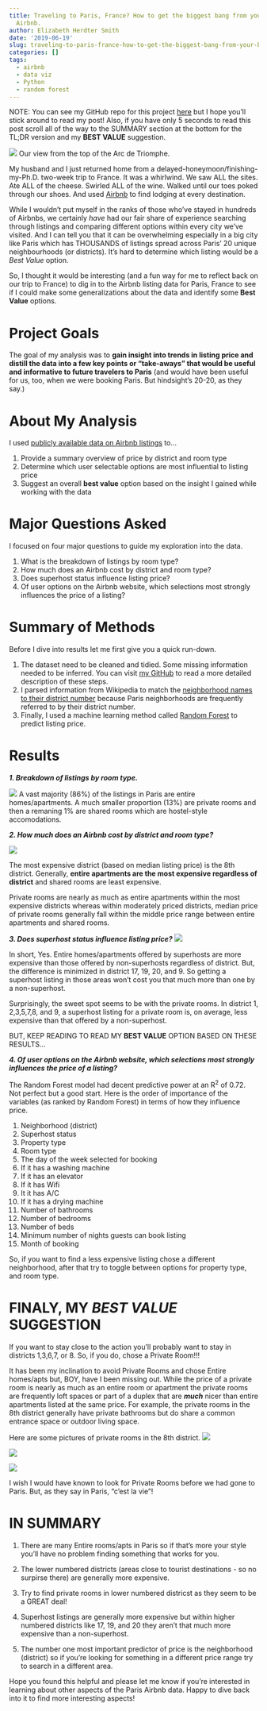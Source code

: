 ```yaml
---
title: Traveling to Paris, France? How to get the biggest bang from your buck using
  Airbnb.
author: Elizabeth Herdter Smith
date: '2019-06-19'
slug: traveling-to-paris-france-how-to-get-the-biggest-bang-from-your-buck-using-airbnb
categories: []
tags:
  - airbnb
  - data viz
  - Python
  - random forest
---
```


NOTE: You can see my GitHub repo for this project [here](https://github.com/eherdter/Airbnb_analysis) but I hope you'll stick around to read my post! Also, if you have only 5 seconds to read this post scroll all of the way to the SUMMARY section at the bottom for the TL;DR version and my **BEST VALUE** suggestion. 


![](/post/2019-06-19-traveling-to-paris-france-how-to-get-the-biggest-bang-from-your-buck-using-airbnb/20190522_210122.jpg)
          Our view from the top of the Arc de Triomphe.


My husband and I just returned home from a delayed-honeymoon/finishing-my-Ph.D. two-week trip to France. It was a whirlwind. We saw ALL the sites. Ate ALL of the cheese. Swirled ALL of the wine. Walked until our toes poked through our shoes. And used [Airbnb](https://www.airbnb.com) to find lodging at every destination. 

While I wouldn't put myself in the ranks of those who've stayed in hundreds of Airbnbs, we certainly _have_ had our fair share of experience searching through listings and comparing different options within every city we've visited. And I can tell you that it can be overwhelming especially in a big city like Paris which has THOUSANDS of listings spread across Paris' 20 unique neighbourhoods (or districts). It's hard to determine which listing would be a *_Best Value_* option. 

So, I thought it would be interesting (and a fun way for me to reflect back on our trip to France) to dig in to the Airbnb listing data for Paris, France to see if I could make some generalizations about the data and identify some **Best Value** options. 

# Project Goals

The goal of my analysis was to **gain insight into trends in listing price and distill the data into a few key points or "take-aways" that would be useful and informative to future travelers to Paris** (and would have been useful for us, too, when we were booking Paris. But hindsight's 20-20, as they say.) 

# About My Analysis

I used [publicly available data on Airbnb listings](http://insideairbnb.com/get-the-data.html) to...

1. Provide a summary overview of price by district and room type   
2. Determine which user selectable options are most influential to listing price 
3. Suggest an overall **best value** option based on the insight I gained while working with the data

# Major Questions Asked

I focused on four major questions to guide my exploration into the data.

1.	What is the breakdown of listings by room type?  
2.	How much does an Airbnb cost by district and room type?   
3.	Does superhost status influence listing price?  
4.	Of user options on the Airbnb website, which selections most strongly influences the price of a listing?  

# Summary of Methods

Before I dive into results let me first give you a quick run-down.

1. The dataset need to be cleaned and tidied. Some missing information needed to be inferred. You can visit [my GitHub](https://github.com/eherdter/Airbnb_analysis) to read a more detailed description of these steps.   
2. I parsed information from Wikipedia to match the [neighborhood names to their district number](https://en.wikipedia.org/wiki/Arrondissements_of_Paris) because Paris neighborhoods are frequently referred to by their district number.    
3. Finally, I used a machine learning method called [Random Forest](https://scikit-learn.org/stable/modules/generated/sklearn.ensemble.RandomForestRegressor.html) to predict listing price.   

# Results
**_1. Breakdown of listings by room type._**

![](/post/2019-06-19-traveling-to-paris-france-how-to-get-the-biggest-bang-from-your-buck-using-airbnb/room_types.png)
A vast majority (86%) of the listings in Paris are entire homes/apartments. A much smaller proportion (13%) are private rooms and then a remaning 1% are shared rooms which are hostel-style accomodations.


**_2.	How much does an Airbnb cost by district and room type?_**  

![](/post/2019-06-19-traveling-to-paris-france-how-to-get-the-biggest-bang-from-your-buck-using-airbnb/list_price_range.png)

The most expensive district (based on median listing price) is the 8th district. Generally, **entire apartments are the most expensive regardless of district** and shared rooms are least expensive.

Private rooms are nearly as much as entire apartments within the most expensive districts whereas within moderately priced districts, median price of private rooms generally fall within the middle price range between entire apartments and shared rooms. 


**_3.	Does superhost status influence listing price?_** 
![](/post/2019-06-19-traveling-to-paris-france-how-to-get-the-biggest-bang-from-your-buck-using-airbnb/Superhost_price_diff.png)

In short, Yes. Entire homes/apartments offered by superhosts are more expensive than those offered by non-superhosts regardless of district. But, the difference is minimized in district 17, 19, 20, and 9. So getting a superhost listing in those areas won't cost you that much more than one by a non-superhost. 

Surprisingly, the sweet spot seems to be with the private rooms. In district 1, 2,3,5,7,8, and 9, a superhost listing for a private room is, on average, less expensive than that offered by a non-superhost.

BUT, KEEP READING TO READ MY **BEST VALUE** OPTION BASED ON THESE RESULTS... 

**_4. Of user options on the Airbnb website, which selections most strongly influences the price of a listing?_**

The Random Forest model had decent predictive power at an R<sup>2</sup> of 0.72. Not perfect but a good start. Here is the order of importance of the variables (as ranked by Random Forest) in terms of how they influence price. 

1. Neighborhood (district)
2. Superhost status
3. Property type
4. Room type
5. The day of the week selected for booking
6. If it has a washing machine
7. If it has an elevator
8. If it has Wifi
9. It it has A/C
10. If it has a drying machine
11. Number of bathrooms
12. Number of bedrooms
13. Number of beds
14. Minimum number of nights guests can book listing
15. Month of booking


So, if you want to find a less expensive listing chose a different neighborhood, after that try to toggle between options for property type, and room type. 

# FINALY, MY *BEST VALUE* SUGGESTION

If you want to stay close to the action you'll probably want to stay in districts 1,3,6,7, or 8. So, if you do, chose a Private Room!!!

It has been my inclination to avoid Private Rooms and chose Entire homes/apts but, BOY, have I been missing out.  While the price of a private room is nearly as much as an entire room or apartment the private rooms are frequently loft spaces or part of a duplex that are **_much_** nicer than entire apartments listed at the same price. For example, the private rooms in the 8th district generally have private bathrooms but do share a common entrance space or outdoor living space.   

Here are some pictures of private rooms in the 8th district. 
![](https://a0.muscache.com/im/pictures/10689545/3a015ecb_original.jpg?aki_policy=x_large)

![](https://a0.muscache.com/im/pictures/68559927/3991b212_original.jpg?aki_policy=x_large)

![](https://a0.muscache.com/im/pictures/9b1e747c-6a91-44bf-9dd7-d75d2c7d9373.jpg?aki_policy=x_large)

I wish I would have known to look for Private Rooms before we had gone to Paris. But, as they say in Paris, "c'est la vie"!

# IN SUMMARY

1. There are many Entire rooms/apts in Paris so if that's more your style you'll have no problem finding something that works for you.   
  
2. The lower numbered districts (areas close to tourist destinations - so no surpirse there) are generally more expensive.  

3. Try to find private rooms in lower numbered districst as they seem to be a GREAT deal!  

4. Superhost listings are generally more expensive but within higher numbered districts like 17, 19, and 20 they aren't that much more expensive than a non-superhost. 

4. The number one most important predictor of price is the neighborhood (district) so if you're looking for something in a different price range try to search in a different area. 

Hope you found this helpful and please let me know if you're interested in learning about other aspects of the Paris Airbnb data. Happy to dive back into it to find more interesting aspects! 
